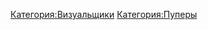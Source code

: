 {{Инфобокс для пуперов|другие_ники = ņıqнжʎҺwǝжǝн|image3 = Ava.png|год_начала = 2017|имя_фамилия = Роман Кручинский|место_проживания = Москва|сферы_творчества = (R)YTP, профессиональный видеомонтаж|ссылки = Основной канал: https://www.youtube.com/channel/UCuSzpos3uIL3nLHarwG48fw
Альт: https://www.youtube.com/channel/UC4bE4Ap1G4F8CvtEOsW-NDA}}
[[Категория:Визуальщики]]
[[Категория:Пуперы]]